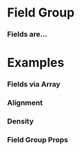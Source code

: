 
<Meta title="Atoms/Field/Field Group" component={FieldGroup} />

# Field Group

### Fields are...

<Preview withToolbar>
  <Story name="Standard">
      <FieldGroup
      align="trial"
        id="Group 1"
        title="This is the first group"
        isVertical
      >
        <Field
        align="trial"
          id="Field 1"
          label="Field 1"
          value="Value"
        />
        <Field
        align="trial"
          id="Field 2"
          label="Field 2"
          value="Value Goes Here"
        />
        <Field
        align="trial"
          id="Field 3"
          label="Field 3"
          value="Go"
        />
      </FieldGroup>
      <FieldGroup
        id="Group 2"
        title="This is the second group"
      >
        <Field
          id="Field 1"
          label="Field 1"
          value="Value Goes Here"
        />
        <Field
          id="Field 2"
          label="Field 2"
          value="Value Goes Here"
        />
        <Field
          id="Field 3"
          label="Field 3"
          value="Value Goes Here"
        />
      </FieldGroup>
      <FieldGroup
        id="Group 3"
        columns="1"
        title="This is the third group"
        isVertical
      >
        <Field
          id="Description"
          label="Description"
          value="Hamburger rump buffalo chuck, flank pancetta capicola ground round pork burgdoggen prosciutto frankfurter cow. Chicken alcatra tail, tenderloin kevin turducken flank spare ribs buffalo prosciutto pig jowl tongue. Sirloin ground round short ribs chuck landjaeger. Chicken flank rump jerky corned beef, frankfurter strip steak shoulder spare ribs tri-tip leberkas. Kevin capicola ground round meatloaf, burgdoggen ball tip sirloin shank beef ribs pastrami fatback short loin swine frankfurter. Fatback brisket beef prosciutto. Tenderloin ground round landjaeger tri-tip."
        />
        <Field
          id="Notes"
          label="Notes"
          value="Here are some notes that I added because, if I didn't, they'd be lost forever."
        />
      </FieldGroup>
  </Story>
</Preview>

# Examples

### Fields via Array

<Preview withToolbar>
  <Story name="Fields via Array">
    <FieldGroup title="Fields via Array" data={fieldData} />
  </Story>
</Preview>

### Alignment

<Preview withToolbar>
  <Story name="Alignment">
    <Grid columns="1">
      <FieldGroup title="Inline Fields (Default)" data={fieldData} />
      <FieldGroup title="Vertically Aligned Fields" data={fieldData} align="vertical" />
      <FieldGroup title="Edge Aligned Fields" data={fieldData} align="edge" />
    </Grid>
  </Story>
</Preview>

### Density

<Preview withToolbar>
  <Story name="Density">
    <Grid columns="1">
      <FieldGroup title="Field Group Gap XS" data={fieldData} gap="xs"/>
      <FieldGroup title="Field Group Gap Default" data={fieldData} />
      <FieldGroup title="Field Group Gap XL" data={fieldData} gap="xl" />
    </Grid>
  </Story>
</Preview>


### Field Group Props
<Props of={FieldGroup} />
